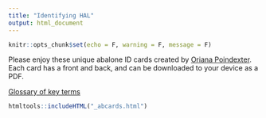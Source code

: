 ```yaml
---
title: "Identifying HAL"
output: html_document
---
```


```r
knitr::opts_chunk$set(echo = F, warning = F, message = F)
```

Please  enjoy these unique abalone ID cards created by [Oriana Poindexter](http://www.orianapoindexter.com). Each card has a front and back, and can be downloaded to your device as a PDF. 

 <a class="btn btn-primary fa fa-question-circle"  href="glossary.html" target="_blank"> Glossary of key terms</a>

```r
htmltools::includeHTML("_abcards.html")
```